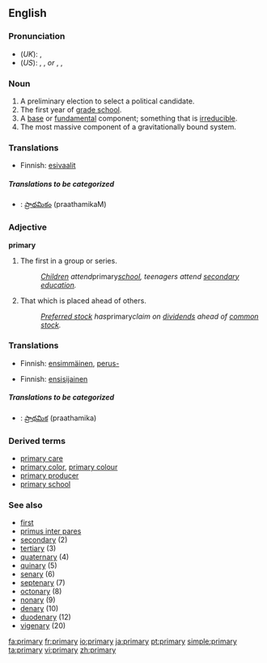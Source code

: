 ==English==

===Pronunciation===
*(''UK''): {{IPA|/ˈpraɪməri/}}, {{SAMPA|/"praIm@ri/}}
*(''US''): {{AHD|prīʹmĕr-ē}}, {{IPA|/ˈpraɪmɛri/}}, {{SAMPA|/"praImEri/}} ''or'' {{AHD|prīʹmə-rē}}, {{IPA|/ˈpraɪməri/}}, {{SAMPA|/"praIm@ri/}}

===Noun===
{{en-noun|primar|ies}}
#A preliminary election to select a political candidate.
#The first year of [[grade school]].
#A [[base]] or [[fundamental]] component; something that is [[irreducible]].
#The most massive component of a gravitationally bound system.

===Translations===
{{trans-top|A preliminary election to select a political candidate}}
*Finnish: [[esivaalit]]
{{trans-mid}}
{{trans-bottom}}

{{trans-top|The first year of grade school}}
{{trans-mid}}
{{trans-bottom}}

{{trans-top|A base or fundamental component; something that is irreducible}}
{{trans-mid}}
{{trans-bottom}}

=====Translations to be categorized=====
{{checktrans}}
{{top}}
*{{ttbc|Telugu}}: [[ప్రాథమికం]] (praathamikaM)
{{mid}}
{{bottom}}

===Adjective===
'''primary'''
#The first in a group or series.
#:''[[Children]] attend ''primary'' [[school]], teenagers attend [[secondary]] [[education]].''
#That which is placed ahead of others.
#:''[[Preferred stock]] has ''primary'' claim on [[dividends]] ahead of [[common stock]].''

===Translations===
{{trans-top|The first in a group or series}}
*Finnish: [[ensimmäinen]], [[perus-]]
{{trans-mid}}
{{trans-bottom}}

{{trans-top|That which is placed ahead of others}}
*Finnish: [[ensisijainen]]
{{trans-mid}}
{{trans-bottom}}

=====Translations to be categorized=====
{{checktrans}}
{{top}}
*{{ttbc|Telugu}}: [[ప్రాథమిక]] (praathamika)
{{mid}}
{{bottom}}

===Derived terms===
*[[primary care]]
*[[primary color]], [[primary colour]]
*[[primary producer]]
*[[primary school]]

===See also===
* [[first]]
* [[primus inter pares]]
* [[secondary]] (2)
* [[tertiary]] (3)
* [[quaternary]] (4)
* [[quinary]] (5)
* [[senary]] (6)
* [[septenary]] (7)
* [[octonary]] (8)
* [[nonary]] (9)
* [[denary]] (10)
* [[duodenary]] (12) 
* [[vigenary]] (20)

{{wikipedia}}

[[fa:primary]]
[[fr:primary]]
[[io:primary]]
[[ja:primary]]
[[pt:primary]]
[[simple:primary]]
[[ta:primary]]
[[vi:primary]]
[[zh:primary]]